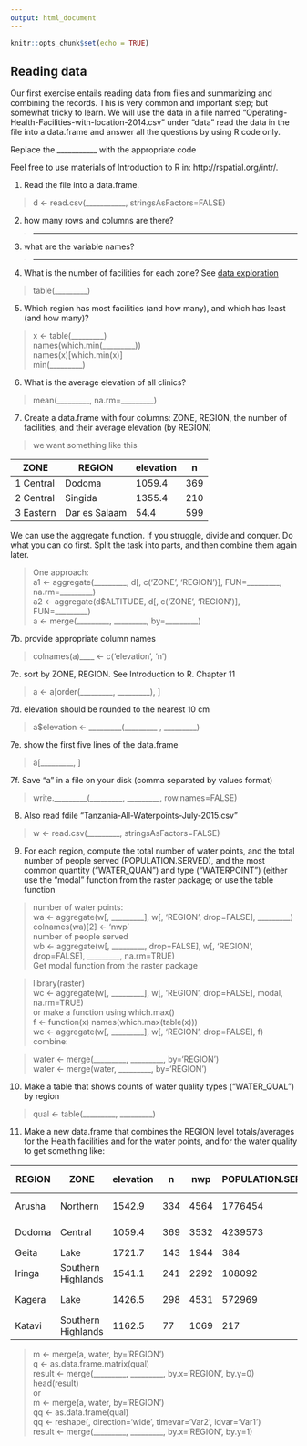```yaml
---
output: html_document
---
```


```r
knitr::opts_chunk$set(echo = TRUE)
```

## Reading data

Our first exercise entails reading data from files and summarizing and combining the records. This is very common and important step; but somewhat tricky to learn.  We will use the data in a file named "Operating-Health-Facilities-with-location-2014.csv" under "data" read the data in the file into a data.frame and answer all the questions by using R code only. 

Replace the ___________ with the appropriate code 

Feel free to use materials of Introduction to R in: http://rspatial.org/intr/.

1. Read the file into a data.frame.

> d <- read.csv(___________, stringsAsFactors=FALSE)

2. how many rows and columns are there?

> _________

3. what are the variable names?

> _________

4. What is the number of facilities for each zone?
See [data exploration](https://rspatial.org/intr/7-explore.html#data-exploration)

> table(_________) 

5. Which region has most facilities (and how many), and which has least (and how many)?

> x <- table(_________)<br> 
> names(which.min(_________)) <br> 
> names(x)[which.min(x)]<br> 
> min(_________)<br> 

6. What is the average elevation of all clinics?

> mean(_________, na.rm=_________)


7. Create a data.frame with four columns: ZONE, REGION, the number of facilities, and their average elevation (by REGION)

> we want something like this

| ZONE      | REGION        | elevation | n   |
|-----------|---------------|-----------|-----|
| 1 Central | Dodoma        | 1059.4    | 369 |
| 2 Central | Singida       | 1355.4    | 210 |
| 3 Eastern | Dar es Salaam | 54.4      | 599 |

We can use the aggregate function. If you struggle, divide and conquer. Do what you can do first. Split the task into parts, and then combine them again later.

> One approach: <br>
> a1 <- aggregate(_________, d[, c('ZONE', 'REGION')], FUN=_________, na.rm=_________)<br> 
> a2 <- aggregate(d$ALTITUDE, d[, c('ZONE', 'REGION')], FUN=_________)<br>
> a <- merge(_________, _________, by=_________)<br>
 
7b. provide appropriate column names 

> colnames(a)____  <- c('elevation', 'n')

7c. sort by ZONE, REGION. See Introduction to R. Chapter 11

> a <- a[order(_________, _________), ]

7d. elevation should be rounded to the nearest 10 cm

> a$elevation <- _________(_________ , _________)

7e. show the first five lines of the data.frame

> a[_________, ]

7f. Save "a" in a file on your disk (comma separated by values format)

> write._________(_________, _________, row.names=FALSE)

8. Also read fdile "Tanzania-All-Waterpoints-July-2015.csv"

> w <- read.csv(_________, stringsAsFactors=FALSE)

9. For each region, compute the total number of water points, and the total number of people served (POPULATION.SERVED),  and the most common quantity ("WATER_QUAN") and type ("WATERPOINT") (either use the "modal" function from the raster package; or  use the table function

>  number of water points:<br>
> wa <- aggregate(w[, _________], w[, 'REGION', drop=FALSE], _________)<br> 
> colnames(wa)[2] <- 'nwp'<br>
> number of people served<br> 
> wb <- aggregate(w[, _________, drop=FALSE], w[, 'REGION', drop=FALSE], _________, na.rm=TRUE)<br> 
> Get modal function from the raster package<br>

> library(raster) <br>
>  wc <- aggregate(w[, _________], w[, 'REGION', drop=FALSE], modal, na.rm=TRUE)<br> 
> or make a function using which.max()<br>
> f <- function(x) names(which.max(table(x)))<br>
> wc <- aggregate(w[, _________], w[, 'REGION', drop=FALSE], f)<br> 
> combine: <br>

> water <- merge(_________, _________, by='REGION')<br>
> water <- merge(water, _________, by='REGION')<br>

10. Make a table that shows counts of water quality types ("WATER_QUAL") by region

> qual <- table(_________, _________)

11. Make a new data.frame that combines the REGION level totals/averages for the  Health facilities and for the water points, and for the water quality to get something like:

| REGION | ZONE               | elevation | n   | nwp  | POPULATION.SERVED | WATER_QUAN   | WATERPOINT         | coloured | fluoride | fluoride abandoned | good | milky | salty | salty abandoned | soft | unknown |
|--------|--------------------|-----------|-----|------|-------------------|--------------|--------------------|----------|----------|--------------------|------|-------|-------|-----------------|------|---------|
| Arusha | Northern           | 1542.9    | 334 | 4564 | 1776454           | insufficient | communal standpipe | 18       | 161      | 1                  | 0    | 5     | 20    | 1               | 4227 | 131     |
| Dodoma | Central            | 1059.4    | 369 | 3532 | 4239573           | enough       | communal standpipe | 38       | 0        | 0                  | 0    | 21    | 594   | 22              | 2694 | 163     |
| Geita  | Lake               | 1721.7    | 143 | 1944 | 384               | enough       | hand pump          | 32       | 1        | 0                  | 0    | 33    | 51    | 1               | 1561 | 265     |
| Iringa | Southern Highlands | 1541.1    | 241 | 2292 | 108092            | enough       | communal standpipe | 3        | 0        | 0                  | 0    | 0     | 27    | 4               | 2191 | 67      |
| Kagera | Lake               | 1426.5    | 298 | 4531 | 572969            | enough       | communal standpipe | 64       | 5        | 0                  | 0    | 76    | 117   | 2               | 4066 | 201     |
| Katavi | Southern Highlands | 1162.5    | 77  | 1069 | 217               | enough       | hand pump          | 6        | 0        | 0                  | 0    | 6     | 127   | 2               | 907  | 21      |


> m <- merge(a, water, by='REGION')<br>
> q <- as.data.frame.matrix(qual)<br>
>  result <- merge(_________, _________, by.x='REGION', by.y=0)<br>
> head(result)<br>
> or<br>
> m <- merge(a, water, by='REGION')<br>
> qq <- as.data.frame(qual)<br>
> qq <- reshape(, direction='wide', timevar='Var2', idvar='Var1')<br>
> result <- merge(_________, _________, by.x='REGION', by.y=1)<br>



